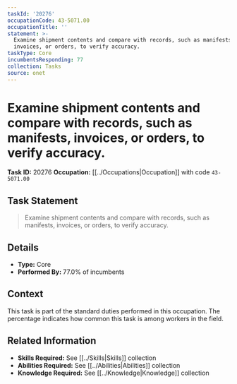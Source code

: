 ```yaml
---
taskId: '20276'
occupationCode: 43-5071.00
occupationTitle: ''
statement: >-
  Examine shipment contents and compare with records, such as manifests,
  invoices, or orders, to verify accuracy.
taskType: Core
incumbentsResponding: 77
collection: Tasks
source: onet
---
```

# Examine shipment contents and compare with records, such as manifests, invoices, or orders, to verify accuracy.

**Task ID:** 20276
**Occupation:** [[../Occupations|Occupation]] with code `43-5071.00`

## Task Statement

> Examine shipment contents and compare with records, such as manifests, invoices, or orders, to verify accuracy.

## Details

- **Type:** Core
- **Performed By:** 77.0% of incumbents

## Context

This task is part of the standard duties performed in this occupation. The percentage indicates how common this task is among workers in the field.

## Related Information

- **Skills Required:** See [[../Skills|Skills]] collection
- **Abilities Required:** See [[../Abilities|Abilities]] collection
- **Knowledge Required:** See [[../Knowledge|Knowledge]] collection
